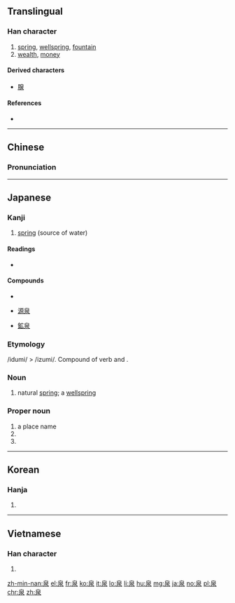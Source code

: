 ==Translingual==

===Han character===
{{Han char|rn=85|rad=水|as=05|sn=9|four=26232|canj=HAE|ids=⿱白水}}

# [[spring]], [[wellspring]], [[fountain]]
# [[wealth]], [[money]]

====Derived characters====
* [[腺]]

====References====
* {{Han ref|kx=0615.120|dkj=17274|dj=1009.090|hdz=31576.100|uh=6CC9|ud=27849|bh=AC75|bd=44149}}

----

==Chinese==
{{zh-forms}}

===Pronunciation===
{{zh-pron
|m=quán
|c=cyun4
|h=pfs=chhièn
|mn=chôaⁿ
|mc=y
|oc=y
|ma=
|cat=n
}}

----

==Japanese==

===Kanji===
{{ja-kanji|grade=6|rs=水05}}

# [[spring]] (source of water)

====Readings====
* {{ja-readings
|goon=[[ぜん]] (zen) {{qualifier|non-[[w:Jōyō kanji|Jōyō]] reading}}
|kanon=[[せん]] (sen)
|kun=[[いずみ]] (izumi) < [[いづみ]]}}

====Compounds====
{{top3}}
* {{l|ja|温泉|gloss=hot spring|tr=おんせん, onsen}}
{{mid3}}
* [[源泉]]
{{mid3}}
* [[鉱泉]]
{{bottom}}

===Etymology===
/idumi/ > /izumi/. Compound of verb {{term|出ず|izu|to come out}} and {{term|水|mi|water}}.

===Noun===
{{ja-noun|いずみ|hhira=いづみ}}

# natural [[spring]]; a [[wellspring]]

===Proper noun===
{{ja-pos|いずみ|proper|hhira=いづみ}}

# a place name
# {{surname|lang=ja|sort=いずみ}}
# {{given name|unisex|lang=ja|sort=いずみ}}

----

==Korean==

===Hanja===
{{ko-hanja|hangeul=천|eumhun=|rv=cheon|mr=ch'ŏn|y=chen}}

# {{defn|lang=ko|sort=水05}}

----

==Vietnamese==

===Han character===
{{vi-hantu|[[tuyền]]|rs=水05}}

# {{defn|lang=vi|sort=水05}}

[[zh-min-nan:泉]]
[[el:泉]]
[[fr:泉]]
[[ko:泉]]
[[it:泉]]
[[lo:泉]]
[[li:泉]]
[[hu:泉]]
[[mg:泉]]
[[ja:泉]]
[[no:泉]]
[[pl:泉]]
[[chr:泉]]
[[zh:泉]]